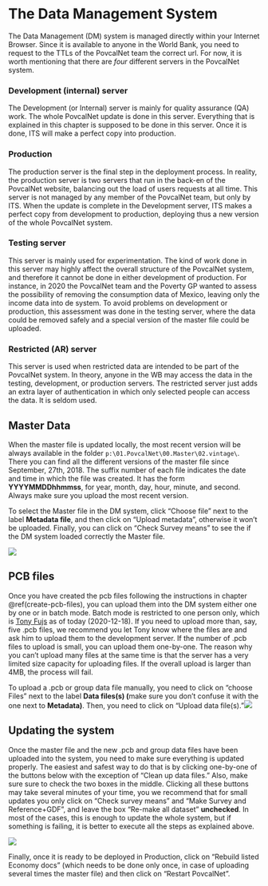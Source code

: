# The Data Management System {#DMSystem}

The Data Management (DM) system is managed directly within your Internet
Browser. Since it is available to anyone in the World Bank, you need to request
to the TTLs of the PovcalNet team the correct url. For now, it is worth
mentioning that there are *four* different servers in the PovcalNet system.

### Development (internal) server {.unnumbered}

The Development (or Internal) server is mainly for quality assurance (QA) work.
The whole PovcalNet update is done in this server. Everything that is explained
in this chapter is supposed to be done in this server. Once it is done, ITS will
make a perfect copy into production.

### Production {.unnumbered}

The production server is the final step in the deployment process. In reality,
the production server is two servers that run in the back-en of the PovcalNet
website, balancing out the load of users requests at all time. This server is
not managed by any member of the PovcalNet team, but only by ITS. When the
update is complete in the Development server, ITS makes a perfect copy from
development to production, deploying thus a new version of the whole PovcalNet
system.

### Testing server {.unnumbered}

This server is mainly used for experimentation. The kind of work done in this
server may highly affect the overall structure of the PovcalNet system, and
therefore it cannot be done in either development of production. For instance,
in 2020 the PovcalNet team and the Poverty GP wanted to assess the possibility
of removing the consumption data of Mexico, leaving only the income data into de
system. To avoid problems on development or production, this assessment was done
in the testing server, where the data could be removed safely and a special
version of the master file could be uploaded.

### Restricted (AR) server {.unnumbered}

This server is used when restricted data are intended to be part of the
PovcalNet system. In theory, anyone in the WB may access the data in the
testing, development, or production servers. The restricted server just adds an
extra layer of authentication in which only selected people can access the data.
It is seldom used.

## Master Data

When the master file is updated locally, the most recent version will be always
available in the folder `p:\01.PovcalNet\00.Master\02.vintage\`. There you can
find all the different versions of the master file since September, 27th, 2018.
The suffix number of each file indicates the date and time in which the file was
created. It has the form **YYYYMMDDhhmmss**, for year, month, day, hour, minute,
and second. [Always make sure you upload the most recent version]{.red}.

To select the Master file in the DM system, click "Choose file" next to the
label **Metadata file**, and then click on "Upload metadata", otherwise it won't
be uploaded. Finally, you can click on "Check Survey means" to see the if the DM
system loaded correctly the Master file.

![](images/Metadata_file.jpg)

## PCB files

Once you have created the pcb files following the instructions in chapter
\@ref(create-pcb-files), you can upload them into the DM system either one by
one or in batch mode. Batch mode is restricted to one person only, which is
[Tony Fujs](mailto:tfujs@worldbank.org) as of today (2020-12-18). If you need to
upload more than, say, five .pcb files, we recommend you let Tony know where the
files are and ask him to upload them to the development server. If the number of
.pcb files to upload is small, you can upload them one-by-one. The reason why
you can't upload many files at the same time is that the server has a very
limited size capacity for uploading files. If the overall upload is larger than
4MB, the process will fail.

To upload a .pcb or group data file manually, you need to click on "choose
Files" next to the label **Data files(s) (**[make sure you don't confuse it with
the one next to **Metadata**]{.red}**)**. Then, you need to click on "Upload
data file(s)."![](images/Metadata_file3.jpg)

## Updating the system

Once the master file and the new .pcb and group data files have been uploaded
into the system, you need to make sure everything is updated properly. The
easiest and safest way to do that is by clicking one-by-one of the buttons below
with the exception of "Clean up data files." Also, make sure sure to check the
two boxes in the middle. Clicking all these buttons may take several minutes of
your time, you we recommend that for small updates you only click on "Check
survey means" and "Make Survey and Reference+GDF", and leave the box "Re-make
all dataset" **unchecked**. In most of the cases, this is enough to update the
whole system, but if something is failing, it is better to execute all the steps
as explained above.

![](images/Metadata_file2.jpg)

Finally, once it is ready to be deployed in Production, click on "Rebuild listed
Economy docs" (which needs to be done only once, in case of uploading several
times the master file) and then click on "Restart PovcalNet".
